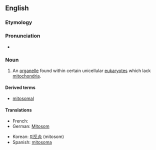 ==English==

===Etymology===

{{prefix|mito-|-some}}

===Pronunciation===

*{{IPA|ˈmaɪtəˌsoʊm}}

===Noun===
{{en-noun}}
{{wikipedia}}

#{{cytology}} An [[organelle]] found within certain unicellular [[eukaryote]]s which lack [[mitochondria]].

====Derived terms====
*[[mitosomal]]

====Translations====
{{trans-top|organelle found within eukaryotes}}
* French: {{t-|fr|mitosome|m}}
* German: [[Mitosom]] {{n}}
{{trans-mid}}
* Korean: [[미토솜]] (mitosom)
* Spanish: [[mitosoma]] {{f}}
{{trans-bottom}}